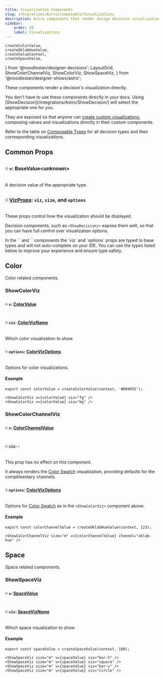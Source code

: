 ```yaml
---
title: Visualization Components
slug: integrations/Astro/Composable/Visualizations
description: Astro components that render design decision visualizations.
sidebar:
    order: 50
    label: Visualizations
---
```


    createColorValue,
    createOklabHueValue,
    createValueContext,
    createSpaceValue,
} from '@noodlestan/designer-decisions';
    LayoutGrid,
    ShowColorChannelViz,
    ShowColorViz,
    ShowSpaceViz,
} from '@noodlestan/designer-shows/astro';



These components render a decision's visualization directly.

<Aside type="tip">
    You don't have to use these components directly in your docs. Using
    [ShowDecision](/integrations/Astro/ShowDecision/) will select the appropriate one for you.
</Aside>

They are exposed so that anyone can [create custom visualizations](/guides/generating-documentation/creating-custom-visualizations/), composing values and visualizations directly in their custom components.

Refer to the table on [Composable Types](/integrations/Astro/Composable/Types) for all decision types and their corresponding visualizations.

## Common Props

### ༶ `v`: BaseValue&lt;unknown&gt;

A decision value of the appropriate type.

### ༶ [VizProps](/integrations/Astro/Props#vizprops): `viz`, `size`, and `options`

These props control how the visualization should be displayed.

Decision components, such as `<ShowDecision/>` expose them well, so that you can have full control over visualization options.

<Aside type="note">
    In the `<ShowDecision />` and `<ShowDecisionCard />` components the `viz` and `options` props
    are typed to base types and will not auto-complete on your IDE. You can use the types listed
    below to improve your experience and ensure type safety.
</Aside>

## Color

Color related components.

### ShowColorViz

#### ༶ `v`: [ColorValue](/api/designer-decisions/Values/Types/ColorValue)

#### ༶ `viz`: [ColorVizName](/api/designer-shows/Types/ColorVizName)

Which color visualization to show.

#### ༶ `options`: [ColorVizOptions](/api/designer-shows/Types/ColorVizOptions)

Options for color visualizations.

#### Example

```mdx
export const colorValue = createColorValue(context, '#009955');

<ShowColorViz v={colorValue} viz="fg" />
<ShowColorViz v={colorValue} viz="bg" />
```

<LayoutGrid>
    <ShowColorViz v={colorValue} viz="fg" />
    <ShowColorViz v={colorValue} viz="bg" options={{ content: 'hello' }} />
</LayoutGrid>

### ShowColorChannelViz

#### ༶ `v`: [ColorChannelValue](/api/designer-decisions/Values/Types/ColorChannelValue)

#### ༶ `viz`: -

This prop has no effect on this component.

It always renders the [Color Swatch](/api/designer-shows/Types/ColorVizName#swatch-default) visualization, providing defaults for the complimentary channels.

#### ༶ `options`: [ColorVizOptions](/api/designer-shows/Types/ColorVizOptions)

Options for [Color Swatch](/api/designer-shows/Types/ColorVizName#swatch-default) as in the `<ShowColorViz>` component above.

#### Example

```mdx
export const colorChannelValue = createOklabHueValue(context, 123);

<ShowColorChannelViz size="m" v={colorChannelValue} channel="oklab-hue" />
```

<ShowColorChannelViz size="m" v={colorChannelValue} channel="oklab-hue" />

## Space

Space related components.

### ShowSpaceViz

#### ༶ `v`: [SpaceValue](/api/designer-decisions/Values/Types/SpaceValue)

#### ༶ `viz`: [SpaceVizName](/api/designer-shows/Types/SpaceVizName/)

Which space visualization to show.

#### Example

```mdx
export const spaceValue = createSpaceValue(context, 100);

<ShowSpaceViz size="m" v={spaceValue} viz="bar-h" />
<ShowSpaceViz size="m" v={spaceValue} viz="square" />
<ShowSpaceViz size="m" v={spaceValue} viz="bar-v" />
<ShowSpaceViz size="m" v={spaceValue} viz="circle" />
```

<LayoutGrid>
    <ShowSpaceViz size="xs" v={spaceValue} viz="bar-h" />
    <ShowSpaceViz size="xs" v={spaceValue} viz="square" />
    <ShowSpaceViz size="xs" v={spaceValue} viz="bar-v" />
    <ShowSpaceViz size="xs" v={spaceValue} viz="circle" />
</LayoutGrid>
